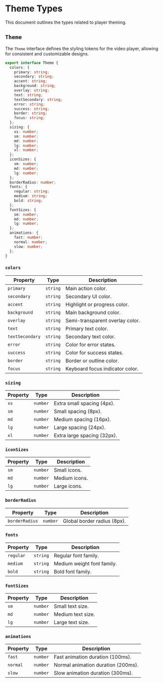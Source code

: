 # Theme Types

This document outlines the types related to player theming.

## `Theme`

The `Theme` interface defines the styling tokens for the video player, allowing for consistent and customizable designs.

```typescript
export interface Theme {
  colors: {
    primary: string;
    secondary: string;
    accent: string;
    background: string;
    overlay: string;
    text: string;
    textSecondary: string;
    error: string;
    success: string;
    border: string;
    focus: string;
  };
  sizing: {
    xs: number;
    sm: number;
    md: number;
    lg: number;
    xl: number;
  };
  iconSizes: {
    sm: number;
    md: number;
    lg: number;
  };
  borderRadius: number;
  fonts: {
    regular: string;
    medium: string;
    bold: string;
  };
  fontSizes: {
    sm: number;
    md: number;
    lg: number;
  };
  animations: {
    fast: number;
    normal: number;
    slow: number;
  };
}
```

### `colors`

| Property        | Type     | Description                     |
| --------------- | -------- | ------------------------------- |
| `primary`       | `string` | Main action color.              |
| `secondary`     | `string` | Secondary UI color.             |
| `accent`        | `string` | Highlight or progress color.    |
| `background`    | `string` | Main background color.          |
| `overlay`       | `string` | Semi-transparent overlay color. |
| `text`          | `string` | Primary text color.             |
| `textSecondary` | `string` | Secondary text color.           |
| `error`         | `string` | Color for error states.         |
| `success`       | `string` | Color for success states.       |
| `border`        | `string` | Border or outline color.        |
| `focus`         | `string` | Keyboard focus indicator color. |

### `sizing`

| Property | Type     | Description                 |
| -------- | -------- | --------------------------- |
| `xs`     | `number` | Extra small spacing (4px).  |
| `sm`     | `number` | Small spacing (8px).        |
| `md`     | `number` | Medium spacing (16px).      |
| `lg`     | `number` | Large spacing (24px).       |
| `xl`     | `number` | Extra large spacing (32px). |

### `iconSizes`

| Property | Type     | Description   |
| -------- | -------- | ------------- |
| `sm`     | `number` | Small icons.  |
| `md`     | `number` | Medium icons. |
| `lg`     | `number` | Large icons.  |

### `borderRadius`

| Property       | Type     | Description                 |
| -------------- | -------- | --------------------------- |
| `borderRadius` | `number` | Global border radius (8px). |

### `fonts`

| Property  | Type     | Description                |
| --------- | -------- | -------------------------- |
| `regular` | `string` | Regular font family.       |
| `medium`  | `string` | Medium weight font family. |
| `bold`    | `string` | Bold font family.          |

### `fontSizes`

| Property | Type     | Description       |
| -------- | -------- | ----------------- |
| `sm`     | `number` | Small text size.  |
| `md`     | `number` | Medium text size. |
| `lg`     | `number` | Large text size.  |

### `animations`

| Property | Type     | Description                        |
| -------- | -------- | ---------------------------------- |
| `fast`   | `number` | Fast animation duration (100ms).   |
| `normal` | `number` | Normal animation duration (200ms). |
| `slow`   | `number` | Slow animation duration (300ms).   |
